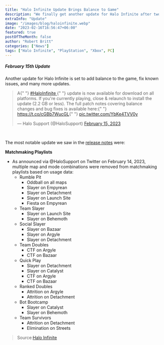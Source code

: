 ```yaml
---
title: "Halo Infinite Update Brings Balance to Game"
description: "We finally get another update for Halo Infinite after two months."
extraInfo: "Update"
image: "/images/blog/haloinfinite.webp"
date: "2023-02-16T16:56:47+06:00"
featured: true
postOfTheMonth: false
author: "Robert Britt"
categories: ["News"]
tags: ["Halo Infinite", "PlayStation", "Xbox", PC]
---
```


##### February 15th Update

Another update for Halo Infinite is set to add balance to the game, fix known issues, and many more updates.

<blockquote class='twitter-tweet'>
	<p lang='en' dir='ltr'>
		A{" "}
		<a href='https://twitter.com/hashtag/HaloInfinite?src=hash&amp;ref_src=twsrc%5Etfw'>
			#HaloInfinite
		</a>{" "}
		update is now available for download on all platforms. If you&#39;re
		currently playing, close &amp; relaunch to install the update (2.2 GB or
		less). The full patch notes covering balance changes and bug fixes is
		available here:{" "}
		<a href='https://t.co/cGBb7WucGL'>https://t.co/cGBb7WucGL</a>{" "}
		<a href='https://t.co/YbKe4TVV0y'>pic.twitter.com/YbKe4TVV0y</a>
	</p>
	&mdash; Halo Support (@HaloSupport) <a href='https://twitter.com/HaloSupport/status/1625926778614317057?ref_src=twsrc%5Etfw'>February 15, 2023</a>
</blockquote> <script
	async
	src='https://platform.twitter.com/widgets.js'
	charset='utf-8'
></script>
<br />

The most notable update we saw in the [release notes](https://support.halowaypoint.com/hc/en-us/articles/13170516947860)
were:

**Matchmaking Playlists**

- As announced via @HaloSupport on Twitter on February 14, 2023, multiple map and mode combinations were removed from matchmaking playlists based on usage data:
  - Rumble Pit
    - Oddball on all maps
    - Slayer on Empyrean
    - Slayer on Detachment
    - Slayer on Launch Site
    - Fiesta on Empyrean
  - Team Slayer
    - Slayer on Launch Site
    - Slayer on Behemoth
  - Social Slayer
    - Slayer on Bazaar
    - Slayer on Argyle
    - Slayer on Detachment
  - Team Doubles
    - CTF on Argyle
    - CTF on Bazaar
  - Quick Play
    - Slayer on Detachment
    - Slayer on Catalyst
    - CTF on Argyle
    - CTF on Bazaar
  - Ranked Doubles
    - Attrition on Argyle
    - Attrition on Detachment
  - Bot Bootcamp
    - Slayer on Catalyst
    - Slayer on Behemoth
  - Team Survivors
    - Attrition on Detachment
    - Elimination on Streets

> Source:[Halo Infinite](https://support.halowaypoint.com/hc/en-us/articles/13170516947860)
